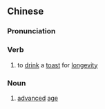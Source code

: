 {{also|上寿}}
==Chinese==
{{zh-forms|s=上寿}}

===Pronunciation===
{{zh-pron
|m=shàngshòu
|c=soeng6 sau6
|cat=v,n
}}

===Verb===
{{zh-verb}}

# to [[drink]] a [[toast]] for [[longevity]]

===Noun===
{{zh-noun}}

# [[advanced]] [[age]]